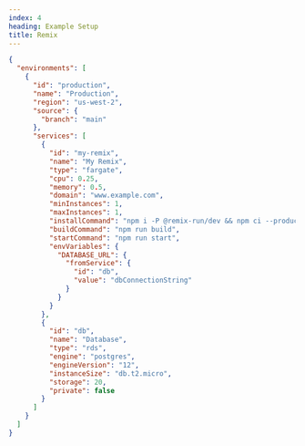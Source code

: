```yaml
---
index: 4
heading: Example Setup
title: Remix
---
```


```json
{
  "environments": [
    {
      "id": "production",
      "name": "Production",
      "region": "us-west-2",
      "source": {
        "branch": "main"
      },
      "services": [
        {
          "id": "my-remix",
          "name": "My Remix",
          "type": "fargate",
          "cpu": 0.25,
          "memory": 0.5,
          "domain": "www.example.com",
          "minInstances": 1,
          "maxInstances": 1,
          "installCommand": "npm i -P @remix-run/dev && npm ci --production=false",
          "buildCommand": "npm run build",
          "startCommand": "npm run start",
          "envVariables": {
            "DATABASE_URL": {
              "fromService": {
                "id": "db",
                "value": "dbConnectionString"
              }
            }
          }
        },
        {
          "id": "db",
          "name": "Database",
          "type": "rds",
          "engine": "postgres",
          "engineVersion": "12",
          "instanceSize": "db.t2.micro",
          "storage": 20,
          "private": false
        }
      ]
    }
  ]
}
```